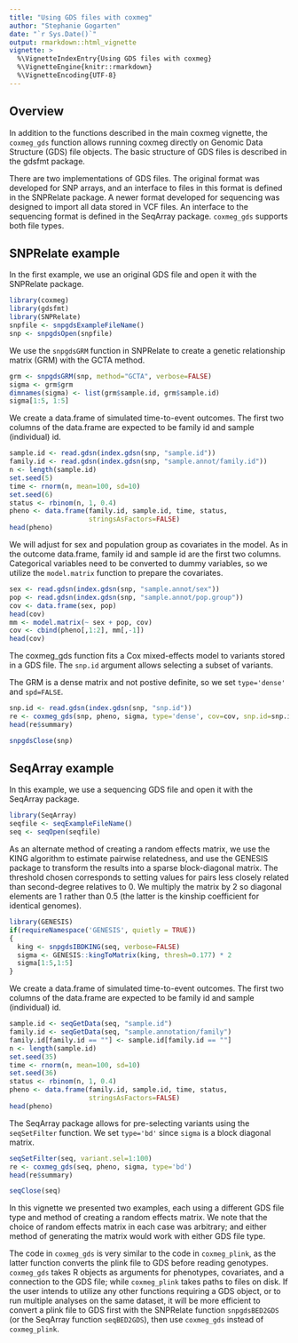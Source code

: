 ---
title: "Using GDS files with coxmeg"
author: "Stephanie Gogarten"
date: "`r Sys.Date()`"
output: rmarkdown::html_vignette
vignette: >
  %\VignetteIndexEntry{Using GDS files with coxmeg}
  %\VignetteEngine{knitr::rmarkdown}
  %\VignetteEncoding{UTF-8}
---

## Overview

In addition to the functions described in the main coxmeg vignette, the `coxmeg_gds` function allows running coxmeg directly on Genomic Data Structure (GDS) file objects. The basic structure of GDS files is described in the gdsfmt package.

There are two implementations of GDS files. The original format was developed for SNP arrays, and an interface to files in this format is defined in the SNPRelate package. A newer format developed for sequencing was designed to import all data stored in VCF files. An interface to the sequencing format is defined in the SeqArray package. `coxmeg_gds` supports both file types.


## SNPRelate example

In the first example, we use an original GDS file and open it with the SNPRelate package.

```{r, message=FALSE}
library(coxmeg)
library(gdsfmt)
library(SNPRelate)
snpfile <- snpgdsExampleFileName()
snp <- snpgdsOpen(snpfile)
```

We use the `snpgdsGRM` function in SNPRelate to create a genetic relationship matrix (GRM) with the GCTA method.

```{r}
grm <- snpgdsGRM(snp, method="GCTA", verbose=FALSE)
sigma <- grm$grm
dimnames(sigma) <- list(grm$sample.id, grm$sample.id)
sigma[1:5, 1:5]
```

We create a data.frame of simulated time-to-event outcomes. The first two columns of the data.frame are expected to be family id and sample (individual) id.

```{r}
sample.id <- read.gdsn(index.gdsn(snp, "sample.id"))
family.id <- read.gdsn(index.gdsn(snp, "sample.annot/family.id"))
n <- length(sample.id)
set.seed(5)
time <- rnorm(n, mean=100, sd=10)
set.seed(6)
status <- rbinom(n, 1, 0.4)
pheno <- data.frame(family.id, sample.id, time, status,
                    stringsAsFactors=FALSE)
head(pheno)
```

We will adjust for sex and population group as covariates in the model. As in the outcome data.frame, family id and sample id are the first two columns. Categorical variables need to be converted to dummy variables, so we utilize the `model.matrix` function to prepare the covariates.

```{r}
sex <- read.gdsn(index.gdsn(snp, "sample.annot/sex"))
pop <- read.gdsn(index.gdsn(snp, "sample.annot/pop.group"))
cov <- data.frame(sex, pop)
head(cov)
mm <- model.matrix(~ sex + pop, cov)
cov <- cbind(pheno[,1:2], mm[,-1])
head(cov)
```

The coxmeg_gds function fits a Cox mixed-effects model to variants stored in a GDS file. The `snp.id` argument allows selecting a subset of variants.

The GRM is a dense matrix and not postive definite, so we set `type='dense'` and `spd=FALSE`.

```{r}
snp.id <- read.gdsn(index.gdsn(snp, "snp.id"))
re <- coxmeg_gds(snp, pheno, sigma, type='dense', cov=cov, snp.id=snp.id[1:100], spd=FALSE)
head(re$summary)
```

```{r}
snpgdsClose(snp)
```


## SeqArray example

In this example, we use a sequencing GDS file and open it with the SeqArray package.

```{r}
library(SeqArray)
seqfile <- seqExampleFileName()
seq <- seqOpen(seqfile)
```

As an alternate method of creating a random effects matrix, we use the KING algorithm to estimate pairwise relatedness, and use the GENESIS package to transform the results into a sparse block-diagonal matrix. The threshold chosen corresponds to setting values for pairs less closely related than second-degree relatives to 0. We multiply the matrix by 2 so diagonal elements are 1 rather than 0.5 (the latter is the kinship coefficient for identical genomes).

```{r}
library(GENESIS)
if(requireNamespace('GENESIS', quietly = TRUE))
{
  king <- snpgdsIBDKING(seq, verbose=FALSE)
  sigma <- GENESIS::kingToMatrix(king, thresh=0.177) * 2
  sigma[1:5,1:5]
}
```

We create a data.frame of simulated time-to-event outcomes. The first two columns of the data.frame are expected to be family id and sample (individual) id.

```{r}
sample.id <- seqGetData(seq, "sample.id")
family.id <- seqGetData(seq, "sample.annotation/family")
family.id[family.id == ""] <- sample.id[family.id == ""]
n <- length(sample.id)
set.seed(35)
time <- rnorm(n, mean=100, sd=10)
set.seed(36)
status <- rbinom(n, 1, 0.4)
pheno <- data.frame(family.id, sample.id, time, status,
                    stringsAsFactors=FALSE)
head(pheno)
```

The SeqArray package allows for pre-selecting variants using the `seqSetFilter` function. We set `type='bd'` since `sigma` is a block diagonal matrix.

```{r}
seqSetFilter(seq, variant.sel=1:100)
re <- coxmeg_gds(seq, pheno, sigma, type='bd')
head(re$summary)
```

```{r}
seqClose(seq)
```

In this vignette we presented two examples, each using a different GDS file type and method of creating a random effects matrix. We note that the choice of random effects matrix in each case was arbitrary; and either method of generating the matrix would work with either GDS file type.

The code in `coxmeg_gds` is very similar to the code in `coxmeg_plink`, as the latter function converts the plink file to GDS before reading genotypes. `coxmeg_gds` takes R objects as arguments for phenotypes, covariates, and a connection to the GDS file; while `coxmeg_plink` takes paths to files on disk. If the user intends to utilize any other functions requiring a GDS object, or to run multiple analyses on the same dataset, it will be more efficient to convert a plink file to GDS first with the SNPRelate function `snpgdsBED2GDS` (or the SeqArray function `seqBED2GDS`), then use `coxmeg_gds` instead of `coxmeg_plink`.
